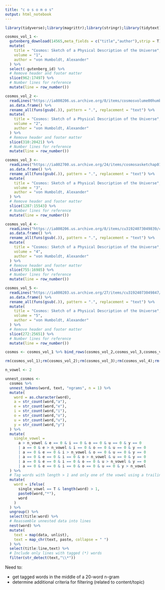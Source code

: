```yaml
---
title: "c o s o m o s"
output: html_notebook
---
```


```r
library(tidyverse);library(magrittr);library(stringr);library(tidytext);library(stringdist);library(gutenbergr)
```

```r

cosmos_vol_1 <- 
  gutenberg_download(14565,meta_fields = c("title","author"),strip = T) %>%
  mutate(
    title = "Cosmos: Sketch of a Physical Description of the Universe",
    volume = "1",
    author = "von Humboldt, Alexander"
  ) %>%
  select(-gutenberg_id) %>%
  # Remove header and footer matter
  slice(962:17497) %>%
  # Number lines for reference
  mutate(line = row_number()) 

cosmos_vol_2 <- 
  readLines("https://ia800206.us.archive.org/8/items/cosmosvolume00humbgoog/cosmosvolume00humbgoog_djvu.txt",skipNul = T) %>% 
  as.data.frame() %>%
  rename_all(funs(gsub(.)), pattern = ".", replacement = "text") %>%
  mutate(
    title = "Cosmos: Sketch of a Physical Description of the Universe",
    volume = "2",
    author = "von Humboldt, Alexander"
  ) %>%
  # Remove header and footer matter
  slice(310:20421) %>%
  # Number lines for reference
  mutate(line = row_number()) 

cosmos_vol_3 <- 
  readLines("https://ia802700.us.archive.org/24/items/cosmosasketchap01humbgoog/cosmosasketchap01humbgoog_djvu.txt",skipNul = T) %>% 
  as.data.frame() %>%
  rename_all(funs(gsub(.)), pattern = ".", replacement = "text") %>%
  mutate(
    title = "Cosmos: Sketch of a Physical Description of the Universe",
    volume = "3",
    author = "von Humboldt, Alexander"
  ) %>%
  # Remove header and footer matter
  slice(1287:15543) %>%
  # Number lines for reference
  mutate(line = row_number())

cosmos_vol_4 <- 
  readLines("https://ia800206.us.archive.org/8/items/cu31924073049839/cu31924073049839_djvu.txt",skipNul = T) %>% 
  as.data.frame() %>%
  rename_all(funs(gsub(.)), pattern = ".", replacement = "text") %>%
  mutate(
    title = "Cosmos: Sketch of a Physical Description of the Universe",
    volume = "4",
    author = "von Humboldt, Alexander"
  ) %>%
  # Remove header and footer matter
  slice(755:16985) %>%
  # Number lines for reference
  mutate(line = row_number())

cosmos_vol_5 <- 
  readLines("https://ia800203.us.archive.org/27/items/cu31924073049847/cu31924073049847_djvu.txt",skipNul = T) %>% 
  as.data.frame() %>%
  rename_all(funs(gsub(.)), pattern = ".", replacement = "text") %>%
  mutate(
    title = "Cosmos: Sketch of a Physical Description of the Universe",
    volume = "5",
    author = "von Humboldt, Alexander"
  ) %>%
  # Remove header and footer matter
  slice(272:25651) %>%
  # Number lines for reference
  mutate(line = row_number())

cosmos <- cosmos_vol_1 %>% bind_rows(cosmos_vol_2,cosmos_vol_3,cosmos_vol_4,cosmos_vol_5)

rm(cosmos_vol_1);rm(cosmos_vol_2);rm(cosmos_vol_3);rm(cosmos_vol_4);rm(cosmos_vol_5)

```

```r

n_vowel <- 2

unnest_cosmos <- 
  cosmos %>%
  unnest_tokens(word, text, "ngrams", n = 1) %>% 
  mutate(
    word = as.character(word),
    a = str_count(word,"a"),
    e = str_count(word,"e"),
    i = str_count(word,"i"),
    o = str_count(word,"o"),
    u = str_count(word,"u"),
    y = str_count(word,"y")
  ) %>%
  mutate(
    single_vowel = 
      a > n_vowel & e == 0 & i == 0 & o == 0 & u == 0 & y == 0 
      | a == 0 & e > n_vowel & i == 0 & o == 0 & u == 0 & y == 0 
      | a == 0 & e == 0 & i > n_vowel & o == 0 & u == 0 & y == 0 
      | a == 0 & e == 0 & i == 0 & o > n_vowel & u == 0 & y == 0 
      | a == 0 & e == 0 & i == 0 & o == 0 & u > n_vowel & y == 0
      | a == 0 & e == 0 & i == 0 & o == 0 & u == 0 & y > n_vowel 
  ) %>%
  # Tag words with length > 1 and only one of the vowel using a trailing asterisk
  mutate(
    word = ifelse(
      single_vowel == T & length(word) > 1, 
      paste0(word,"*"), 
      word
    )
  ) %>%
  ungroup() %>%
  select(title:word) %>%
  # Reassemble unnested data into lines
  nest(word) %>%
  mutate(
    text = map(data, unlist), 
    text = map_chr(text, paste, collapse = " ")
  ) %>%
  select(title:line,text) %>%
  # Include only lines with tagged (*) words
  filter(str_detect(text,"\\*"))

```

Need to:

- get tagged words in the middle of a 20-word n-gram
- determine additional criteria for filtering (related to content/topic)

```r


  
```


